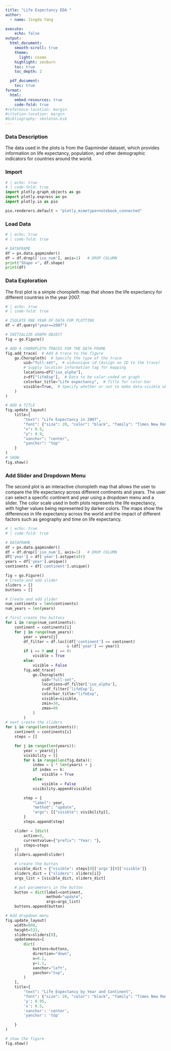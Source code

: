 ```yaml
---
title: "Life Expectancy EDA "
author:
  - name: Jingda Yang

execute:
    echo: false
output:
  html_document:
    smooth-scroll: true
    theme:
      light: cosmo
    highlight: zenburn
    toc: true
    toc_depth: 2

  pdf_document:
    toc: true
format:
  html:
    embed-resources: true
    code-fold: true
#reference-location: margin
#citation-location: margin
#bibliography: skeleton.bib
---
```


### Data Description
The data used in the plots is from the Gapminder dataset, which provides information on life expectancy, population, and other demographic indicators for countries around the world. 

### Import
```python
# | echo: true
# | code-fold: true
import plotly.graph_objects as go
import plotly.express as px
import plotly.io as pio

pio.renderers.default = "plotly_mimetype+notebook_connected"
```


### Load Data

```python
# | echo: true
# | code-fold: true

# DATAFRAME
df = px.data.gapminder()
df = df.drop(['iso_num'], axis=1)   # DROP COLUMN
print("Shape =", df.shape)
print(df)
```


### Data Exploration
The first plot is a simple choropleth map that shows the life expectancy for different countries in the year 2007. 
```python
# | echo: true
# | code-fold: true

# ISOLATE ONE YEAR OF DATA FOR PLOTTING
df = df.query("year==2007")

# INITIALIZE GRAPH OBJECT
fig = go.Figure()

# ADD A CHOROPLETH TRACES FOR THE DATA-FRAME
fig.add_trace(  # Add A trace to the figure
    go.Choropleth(  # Specify the type of the trace
        uid="full-set",  # uid=unique id (Assign an ID to the trace)
        # Supply location information tag for mapping
        locations=df["iso_alpha"],
        z=df["lifeExp"],  # Data to be color-coded on graph
        colorbar_title="Life expectancy",  # Title for color-bar
        visible=True,  # Specify whether or not to make data-visible when rendered
    )
)

# ADD A TITLE
fig.update_layout(
    title={
        "text": "Life Expectancy in 2007",
        "font": {"size": 20, "color": "black", "family": "Times New Roman"},
        "x": 0.5,
        "y": 0.9,
        "xanchor": "center",
        "yanchor": "top"
    }
)
# SHOW
fig.show()
```



### Add Slider and Dropdown Menu
The second plot is an interactive choropleth map that allows the user to compare the life expectancy across different continents and years. The user can select a specific continent and year using a dropdown menu and a slider. The color scale used in both plots represents the life expectancy, with higher values being represented by darker colors. The maps show the differences in life expectancy across the world and the impact of different factors such as geography and time on life expectancy.
```python
# | echo: true
# | code-fold: true

# DATAFRAME
df = px.data.gapminder()
df = df.drop(['iso_num'], axis=1)   # DROP COLUMN
df['year'] = df['year'].astype(str)
years = df['year'].unique()
continents = df['continent'].unique()

fig = go.Figure()
# Create and add slider
sliders = []
buttons = []

# Create and add slider
num_continents = len(continents)
num_years = len(years)

# first create the buttons
for i in range(num_continents):
    continent = continents[i]
    for j in range(num_years):
        year = years[j]
        df_filter = df.loc[(df['continent'] == continent)
                           & (df['year'] == year)]
        if i == 0 and j == 0:
            visible = True
        else:
            visible = False
        fig.add_trace(
            go.Choropleth(
                uid="full-set",
                locations=df_filter['iso_alpha'],
                z=df_filter['lifeExp'],
                colorbar_title="lifeExp",
                visible=visible,
                zmin=30,
                zmax=80
            )
        )
# next create the sliders
for i in range(len(continents)):
    continent = continents[i]
    steps = []

    for j in range(len(years)):
        year = years[j]
        visibility = []
        for k in range(len(fig.data)):
            index = i * len(years) + j
            if index == k:
                visible = True
            else:
                visible = False
            visibility.append(visible)

        step = {
            "label": year,
            "method": "update",
            "args": [{"visible": visibility}],
        }
        steps.append(step)

    slider = [dict(
        active=0,
        currentvalue={"prefix": "Year: "},
        steps=steps
    )]
    sliders.append(slider)

    # create the button
    visible_dict = {"visible": steps[0]['args'][0]['visible']}
    sliders_dict = {"sliders": sliders[i]}
    args_list = [visible_dict, sliders_dict]

    # put parameters in the button
    button = dict(label=continent,
                  method="update",
                  args=args_list)
    buttons.append(button)

# Add dropdown menu
fig.update_layout(
    width=800,
    height=533,
    sliders=sliders[0],
    updatemenus=[
        dict(
            buttons=buttons,
            direction="down",
            x=0.1,
            y=1.1,
            xanchor="left",
            yanchor="top",
        )
    ],
    title={
        "text": "Life Expectancy by Year and Continent",
        "font": {"size": 20, "color": "black", "family": "Times New Roman"},
        'y': 0.95,
        'x': 0.5,
        'xanchor': 'center',
        'yanchor': 'top'

    }
)

# show the figure
fig.show()
```